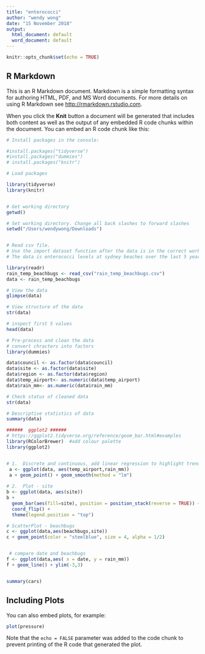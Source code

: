 ```yaml
---
title: "enterococci"
author: "wendy wong"
date: "15 November 2018"
output:
  html_document: default
  word_document: default
---
```


```r
knitr::opts_chunk$set(echo = TRUE)
```

## R Markdown

This is an R Markdown document. Markdown is a simple formatting syntax for authoring HTML, PDF, and MS Word documents. For more details on using R Markdown see <http://rmarkdown.rstudio.com>.

When you click the **Knit** button a document will be generated that includes both content as well as the output of any embedded R code chunks within the document. You can embed an R code chunk like this:

```r
# Install packages in the console:

#install.packages("tidyverse")
#install.packages("dummies")
# install.packages("knitr")

# Load packages

library(tidyverse)
library(knitr)


# Get working directory
getwd()

# Set working directory. Change all back slashes to forward slashes
setwd("/Users/wendywong/Downloads")


# Read csv file. 
# Use the import dataset function after the data is in the correct working directory.
# The data is enterococci levels at sydney beaches over the last 5 years, as well as rainfall and  temperature. Check out this post if you want to learn about enterococci https://rladiessydney.org/post/2018/11/05/basicbasics-3/. 

library(readr)
rain_temp_beachbugs <- read_csv("rain_temp_beachbugs.csv")
data <- rain_temp_beachbugs

# View the data
glimpse(data)

# View structure of the data
str(data)

# inspect first 5 values
head(data)

# Pre-process and clean the data
# convert chracters into factors
library(dummies)

data$council <- as.factor(data$council)
data$site <- as.factor(data$site)
data$region <- as.factor(data$region)
data$temp_airport<- as.numeric(data$temp_airport)
data$rain_mm<- as.numeric(data$rain_mm)

# Check status of cleaned data
str(data)

# Descriptive statistics of data
summary(data)

######  ggplot2 ######
# https://ggplot2.tidyverse.org/reference/geom_bar.html#examples
library(RColorBrewer)  #add colour palette
library(ggplot2)


# 1.  Discrete and continuous, add linear regression to highlight trends
 a <- ggplot(data, aes(temp_airport,rain_mm)) 
 a + geom_point() + geom_smooth(method = "lm")
             
# 2.  Plot - site
b <- ggplot(data, aes(site))
b + 
  geom_bar(aes(fill=site), position = position_stack(reverse = TRUE)) +
  coord_flip() +
  theme(legend.position = "top")

# ScatterPlot - beachbugs
c <- ggplot(data,aes(beachbugs,site)) 
c + geom_point(color = "steelblue", size = 4, alpha = 1/2)


 # compare date and beachbugs
f <- ggplot(data,aes( x = date, y = rain_mm))
f + geom_line() + ylim(-3,3)


summary(cars)
```

## Including Plots

You can also embed plots, for example:

```r
plot(pressure)
```

Note that the `echo = FALSE` parameter was added to the code chunk to prevent printing of the R code that generated the plot.
